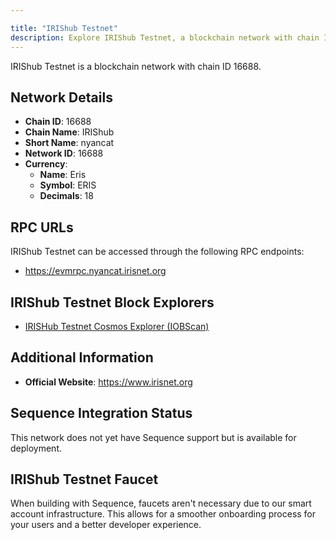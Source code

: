 ```yaml
---

title: "IRIShub Testnet"
description: Explore IRIShub Testnet, a blockchain network with chain ID 16688. Learn about its native currency, Eris, and how to interact with the network.
---
```




IRIShub Testnet is a blockchain network with chain ID 16688.

## Network Details

- **Chain ID**: 16688
- **Chain Name**: IRIShub
- **Short Name**: nyancat
- **Network ID**: 16688
- **Currency**: 
  - **Name**: Eris
  - **Symbol**: ERIS
  - **Decimals**: 18

## RPC URLs

IRIShub Testnet can be accessed through the following RPC endpoints:

- https://evmrpc.nyancat.irisnet.org

## IRIShub Testnet Block Explorers

- [IRISHub Testnet Cosmos Explorer (IOBScan)](https://nyancat.iobscan.io)

## Additional Information

- **Official Website**: https://www.irisnet.org

## Sequence Integration Status

This network does not yet have Sequence support but is available for deployment.

## IRIShub Testnet Faucet

When building with Sequence, faucets aren't necessary due to our smart account infrastructure. This allows for a smoother onboarding process for your users and a better developer experience.
